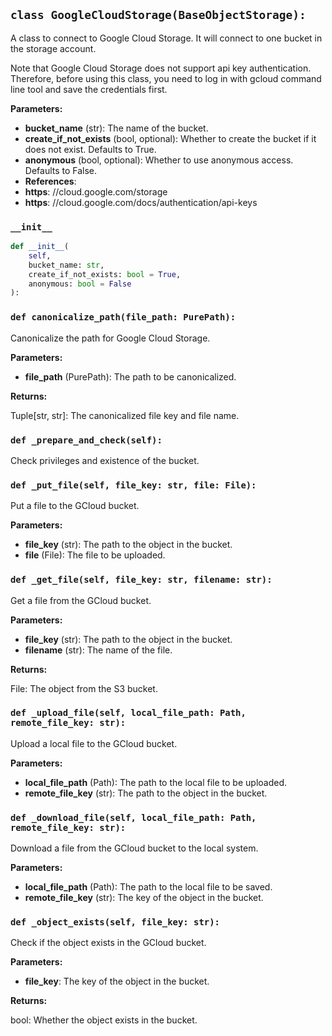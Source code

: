 <a id="camel.storages.object_storages.google_cloud"></a>

<a id="camel.storages.object_storages.google_cloud.GoogleCloudStorage"></a>

## `class GoogleCloudStorage(BaseObjectStorage):`

A class to connect to Google Cloud Storage. It will connect to one
bucket in the storage account.

Note that Google Cloud Storage does not support api key authentication.
Therefore, before using this class, you need to log in with gcloud command
line tool and save the credentials first.

**Parameters:**

- **bucket_name** (str): The name of the bucket.
- **create_if_not_exists** (bool, optional): Whether to create the bucket if it does not exist. Defaults to True.
- **anonymous** (bool, optional): Whether to use anonymous access. Defaults to False.
- **References**: 
- **https**: //cloud.google.com/storage
- **https**: //cloud.google.com/docs/authentication/api-keys

<a id="camel.storages.object_storages.google_cloud.GoogleCloudStorage.__init__"></a>

### `__init__`

```python
def __init__(
    self,
    bucket_name: str,
    create_if_not_exists: bool = True,
    anonymous: bool = False
):
```

<a id="camel.storages.object_storages.google_cloud.GoogleCloudStorage.canonicalize_path"></a>

### `def canonicalize_path(file_path: PurePath):`

Canonicalize the path for Google Cloud Storage.

**Parameters:**

- **file_path** (PurePath): The path to be canonicalized.

**Returns:**

  Tuple[str, str]: The canonicalized file key and file name.

<a id="camel.storages.object_storages.google_cloud.GoogleCloudStorage._prepare_and_check"></a>

### `def _prepare_and_check(self):`

Check privileges and existence of the bucket.

<a id="camel.storages.object_storages.google_cloud.GoogleCloudStorage._put_file"></a>

### `def _put_file(self, file_key: str, file: File):`

Put a file to the GCloud bucket.

**Parameters:**

- **file_key** (str): The path to the object in the bucket.
- **file** (File): The file to be uploaded.

<a id="camel.storages.object_storages.google_cloud.GoogleCloudStorage._get_file"></a>

### `def _get_file(self, file_key: str, filename: str):`

Get a file from the GCloud bucket.

**Parameters:**

- **file_key** (str): The path to the object in the bucket.
- **filename** (str): The name of the file.

**Returns:**

  File: The object from the S3 bucket.

<a id="camel.storages.object_storages.google_cloud.GoogleCloudStorage._upload_file"></a>

### `def _upload_file(self, local_file_path: Path, remote_file_key: str):`

Upload a local file to the GCloud bucket.

**Parameters:**

- **local_file_path** (Path): The path to the local file to be uploaded.
- **remote_file_key** (str): The path to the object in the bucket.

<a id="camel.storages.object_storages.google_cloud.GoogleCloudStorage._download_file"></a>

### `def _download_file(self, local_file_path: Path, remote_file_key: str):`

Download a file from the GCloud bucket to the local system.

**Parameters:**

- **local_file_path** (Path): The path to the local file to be saved.
- **remote_file_key** (str): The key of the object in the bucket.

<a id="camel.storages.object_storages.google_cloud.GoogleCloudStorage._object_exists"></a>

### `def _object_exists(self, file_key: str):`

Check if the object exists in the GCloud bucket.

**Parameters:**

- **file_key**: The key of the object in the bucket.

**Returns:**

  bool: Whether the object exists in the bucket.
